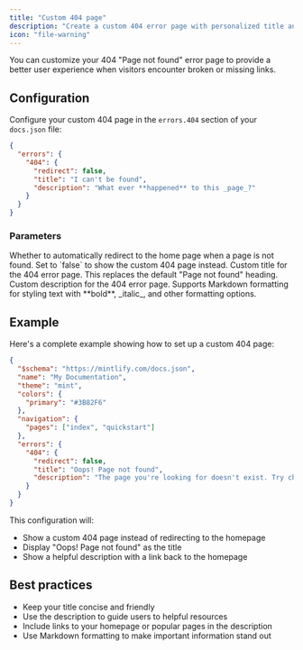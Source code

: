 ```yaml
---
title: "Custom 404 page"
description: "Create a custom 404 error page with personalized title and description"
icon: "file-warning"
---
```


You can customize your 404 "Page not found" error page to provide a better user experience when visitors encounter broken or missing links.

## Configuration

Configure your custom 404 page in the `errors.404` section of your `docs.json` file:

```json
{
  "errors": {
    "404": {
      "redirect": false,
      "title": "I can't be found",
      "description": "What ever **happened** to this _page_?"
    }
  }
}
```

### Parameters

<ResponseField name="redirect" type="boolean">
  Whether to automatically redirect to the home page when a page is not found. Set to `false` to show the custom 404 page instead.
</ResponseField>

<ResponseField name="title" type="string">
  Custom title for the 404 error page. This replaces the default "Page not found" heading.
</ResponseField>

<ResponseField name="description" type="string">
  Custom description for the 404 error page. Supports Markdown formatting for styling text with **bold**, _italic_, and other formatting options.
</ResponseField>

## Example

Here's a complete example showing how to set up a custom 404 page:

```json
{
  "$schema": "https://mintlify.com/docs.json",
  "name": "My Documentation",
  "theme": "mint",
  "colors": {
    "primary": "#3B82F6"
  },
  "navigation": {
    "pages": ["index", "quickstart"]
  },
  "errors": {
    "404": {
      "redirect": false,
      "title": "Oops! Page not found",
      "description": "The page you're looking for doesn't exist. Try checking the URL or **[return to our homepage](/)** to find what you need."
    }
  }
}
```

This configuration will:
- Show a custom 404 page instead of redirecting to the homepage
- Display "Oops! Page not found" as the title
- Show a helpful description with a link back to the homepage

## Best practices

- Keep your title concise and friendly
- Use the description to guide users to helpful resources
- Include links to your homepage or popular pages in the description
- Use Markdown formatting to make important information stand out